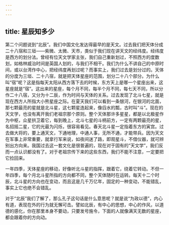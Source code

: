 ```yaml
---
---
---
```

title: 星辰知多少
---




第二个问题说到“北辰”。我们中国文化发达得最早的是天文。过去我们把天体分成二十八宿和三垣——紫微、太微、天市，类似于我们现在讲天文的经纬度。经纬度是西方的划分法。曾经有位天文学家主张，我们自己重新划过，不照西方的度数划，如格林威治时间是英国人划的，与我们不相干。我们为什么不讲自己的中原时间，或以台湾作中心，把经纬度再划过呢？而事实上，我们过去是划分过的。天体的分度为三垣、二十八宿，就是把天体星座的范围，划分二十八个部分。为什么叫“宿”呢？这是指每天太阳从西方落下去的时候，东方天上是哪一个星座出来，这星座就是“宿”。这出来的星座，每个月不同，每半个月不同，每七天不同，所以分作二十八宿，又分为十二辰，作为时间与天体的关系。过去发现了北斗七星，就是现在西方人所指大小熊星座之际。在夏天我们可以看到一条银河，在银河的北面，那七颗最亮的星就是北斗星，这七颗星连起来，像舀水的瓢，古时叫“斗”。现在的天文学，也没有离开我们老祖宗那个原则。整个天体那许多星星，都是以北极星作为中枢，众星拱卫着它，每到晚上，北斗七星的斗柄前方，一定有两颗最亮的星，名招摇二星，它的光最为闪烁，很容易看见。春天北斗星一定指着东方的寅宫。过去做大将的，要上通天文，下通地理，中通人事，无所不通，才能带兵。因为天文在军事上非常重要，就拿行军来说，如夜间迷了路，即观星斗，不借仪器，就可辨别出方向来。我国过去这一套文化是很普遍的，现在对于固有的“天文学”，我们反而一点认识都没有了。对于老祖宗传下来的这些东西，我们不能不注意，一定要把它捡回来。

一年四季，天体星座的移动，好像听北斗星的指挥，跟着它，绕着它转动。不但一年四季，每个月北斗星所指的方向都不同，整个天体随时在运转。每天十二个时辰，北斗星的方向也在变动，而且这是几千万亿年，固定的一种变动，不能错乱，事实上它也绝不会错乱。

对于“北辰”我们了解了，那么孔子这句话是什么意思呢？就是说“为政以德”，内心有道，表现在外的行为就无懈可击。譬如北辰，有中心的思想，中心的作风，以道德的感化，你在那里本身不要动，只要发号施令，下面的人就像满天无数的星座，都会跟着你的方向动。